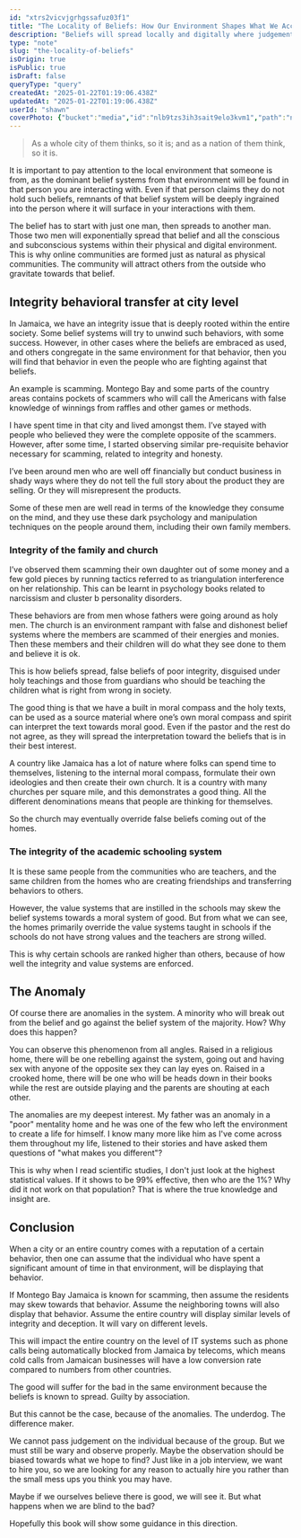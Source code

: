 ```yaml
---
id: "xtrs2vicvjgrhgssafuz03f1"
title: "The Locality of Beliefs: How Our Environment Shapes What We Accept as Truth"
description: "Beliefs will spread locally and digitally where judgement can be passed on an entire town or country"
type: "note"
slug: "the-locality-of-beliefs"
isOrigin: true
isPublic: true
isDraft: false
queryType: "query"
createdAt: "2025-01-22T01:19:06.438Z"
updatedAt: "2025-01-22T01:19:06.438Z"
userId: "shawn"
coverPhoto: {"bucket":"media","id":"nlb9tzs3ih3sait9elo3kvm1","path":"nlb9tzs3ih3sait9elo3kvm1.jpg","url":null,"alt":"The Locality of Beliefs: How Our Environment Shapes What We Accept as Truth","caption":"","category":"default"}
---
```


> As a whole city of them thinks, so it is; and as a nation of them think, so it is.
> 
> 

It is important to pay attention to the local environment that someone is from, as the dominant belief systems from that environment will be found in that person you are interacting with. Even if that person claims they do not hold such beliefs, remnants of that belief system will be deeply ingrained into the person where it will surface in your interactions with them.

The belief has to start with just one man, then spreads to another man. Those two men will exponentially spread that belief and all the conscious and subconscious systems within their physical and digital environment. This is why online communities are formed just as natural as physical communities. The community will attract others from the outside who gravitate towards that belief.

## Integrity behavioral transfer at city level

In Jamaica, we have an integrity issue that is deeply rooted within the entire society. Some belief systems will try to unwind such behaviors, with some success. However, in other cases where the beliefs are embraced as used, and others congregate in the same environment for that behavior, then you will find that behavior in even the people who are fighting against that beliefs.

An example is scamming. Montego Bay and some parts of the country areas contains pockets of scammers who will call the Americans with false knowledge of winnings from raffles and other games or methods.

I have spent time in that city and lived amongst them. I’ve stayed with people who believed they were the complete opposite of the scammers. However, after some time, I started observing similar pre-requisite behavior necessary for scamming, related to integrity and honesty.

I’ve been around men who are well off financially but conduct business in shady ways where they do not tell the full story about the product they are selling. Or they will misrepresent the products.

Some of these men are well read in terms of the knowledge they consume on the mind, and they use these dark psychology and manipulation techniques on the people around them, including their own family members.

### Integrity of the family and church

I’ve observed them scamming their own daughter out of some money and a few gold pieces by running tactics referred to as triangulation interference on her relationship. This can be learnt in psychology books related to narcissism and cluster b personality disorders.

These behaviors are from men whose fathers were going around as holy men. The church is an environment rampant with false and dishonest belief systems where the members are scammed of their energies and monies. Then these members and their children will do what they see done to them and believe it is ok.

This is how beliefs spread, false beliefs of poor integrity, disguised under holy teachings and those from guardians who should be teaching the children what is right from wrong in society.

The good thing is that we have a built in moral compass and the holy texts, can be used as a source material where one’s own moral compass and spirit can interpret the text towards moral good. Even if the pastor and the rest do not agree, as they will spread the interpretation toward the beliefs that is in their best interest.

A country like Jamaica has a lot of nature where folks can spend time to themselves, listening to the internal moral compass, formulate their own ideologies and then create their own church. It is a country with many churches per square mile, and this demonstrates a good thing. All the different denominations means that people are thinking for themselves.

So the church may eventually override false beliefs coming out of the homes.

### The integrity of the academic schooling system 

It is these same people from the communities who are teachers, and the same children from the homes who are creating friendships and transferring behaviors to others.

However, the value systems that are instilled in the schools may skew the belief systems towards a moral system of good. But from what we can see, the homes primarily override the value systems taught in schools if the schools do not have strong values and the teachers are strong willed.

This is why certain schools are ranked higher than others, because of how well the integrity and value systems are enforced.

## The Anomaly

Of course there are anomalies in the system. A minority who will break out from the belief and go against the belief system of the majority. How? Why does this happen?

You can observe this phenomenon from all angles. Raised in a religious home, there will be one rebelling against the system, going out and having sex with anyone of the opposite sex they can lay eyes on. Raised in a crooked home, there will be one who will be heads down in their books while the rest are outside playing and the parents are shouting at each other.

The anomalies are my deepest interest. My father was an anomaly in a "poor" mentality home and he was one of the few who left the environment to create a life for himself. I know many more like him as I've come across them throughout my life, listened to their stories and have asked them questions of "what makes you different"?

This is why when I read scientific studies, I don't just look at the highest statistical values. If it shows to be 99% effective, then who are the 1%? Why did it not work on that population? That is where the true knowledge and insight are.

## Conclusion

When a city or an entire country comes with a reputation of a certain behavior, then one can assume that the individual who have spent a significant amount of time in that environment, will be displaying that behavior.

If Montego Bay Jamaica is known for scamming, then assume the residents may skew towards that behavior. Assume the neighboring towns will also display that behavior. Assume the entire country will display similar levels of integrity and deception. It will vary on different levels.

This will impact the entire country on the level of IT systems such as phone calls being automatically blocked from Jamaica by telecoms, which means cold calls from Jamaican businesses will have a low conversion rate compared to numbers from other countries.

The good will suffer for the bad in the same environment because the beliefs is known to spread. Guilty by association.

But this cannot be the case, because of the anomalies. The underdog. The difference maker.

We cannot pass judgement on the individual because of the group. But we must still be wary and observe properly. Maybe the observation should be biased towards what we hope to find? Just like in a job interview, we want to hire you, so we are looking for any reason to actually hire you rather than the small mess ups you think you may have.

Maybe if we ourselves believe there is good, we will see it. But what happens when we are blind to the bad?

Hopefully this book will show some guidance in this direction.
